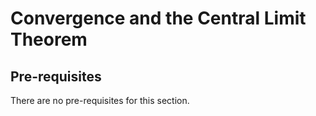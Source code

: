 # Convergence and the Central Limit Theorem

:::{.callout-important}
## Pre-requisites
There are no pre-requisites for this section.
:::